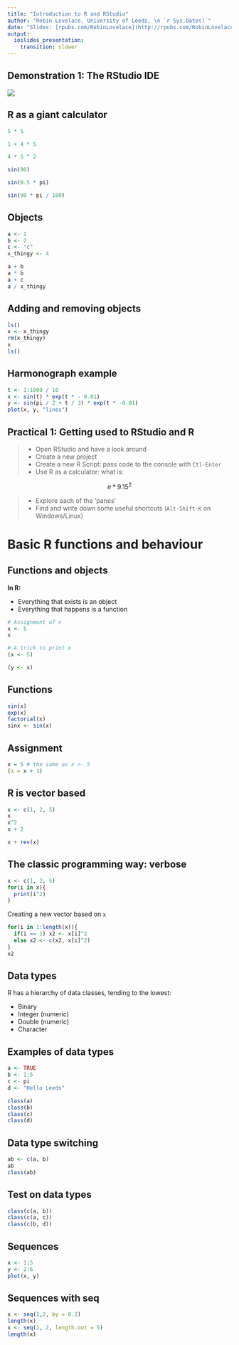 ```yaml
---
title: "Introduction to R and RStudio"
author: "Robin Lovelace, University of Leeds, \n `r Sys.Date()`"
date: "Slides: [rpubs.com/RobinLovelace](http://rpubs.com/RobinLovelace)"
output:
  ioslides_presentation:
    transition: slower
---
```

## Demonstration 1: The RStudio IDE

![](https://support.rstudio.com/hc/en-us/article_attachments/202195467/Screen_Shot_2015-06-25_at_4.57.29_PM.png)

## R as a giant calculator

```r
5 * 5
```

```r
1 + 4 * 5
```

```r
4 * 5 ^ 2
```

```r
sin(90)
```

```r
sin(0.5 * pi)
```

```r
sin(90 * pi / 180)
```

## Objects

```r
a <- 1
b <- 2
c <- "c"
x_thingy <- 4
```

```r
a + b
a * b
a + c
a / x_thingy
```

## Adding and removing objects

```r
ls()
x <- x_thingy
rm(x_thingy)
x
ls()
```


## Harmonograph example

```r
t <- 1:1000 / 10
x <- sin(t) * exp(t * - 0.01)
y <- sin(pi / 2 + t / 3) * exp(t * -0.01)
plot(x, y, "lines")
```

## Practical 1: Getting used to RStudio and R

> - Open RStudio and have a look around
> - Create a new project
> - Create a new R Script: pass code to the console with `Ctl-Enter`
> - Use R as a calculator: what is:

$$
\pi * 9.15^2
$$

> - Explore each of the 'panes'
> - Find and write down some useful shortcuts (`Alt-Shift-K` on Windows/Linux)

# Basic R functions and behaviour

## Functions and objects

**In R:**

- Everything that exists is an object
- Everything that happens is a function

```r
# Assignment of x
x <- 5
x
```

```r
# A trick to print x
(x <- 5)
```

```r
(y <- x)
```

## Functions

```r
sin(x)
exp(x)
factorial(x)
sinx <- sin(x)
```

## Assignment

```r
x = 5 # the same as x <- 5
(x = x + 1)
```



## R is vector based

```r
x <- c(1, 2, 5)
x
x^2
x + 2
```

```r
x + rev(x)
```

## The classic programming way: verbose

```r
x <- c(1, 2, 5)
for(i in x){
  print(i^2)
}
```

Creating a new vector based on `x`

```r
for(i in 1:length(x)){
  if(i == 1) x2 <- x[i]^2
  else x2 <- c(x2, x[i]^2)
}
x2
```

## Data types

R has a hierarchy of data classes, tending to the lowest:

- Binary
- Integer (numeric)
- Double (numeric)
- Character

## Examples of data types

```r
a <- TRUE
b <- 1:5
c <- pi
d <- "Hello Leeds"
```

```r
class(a)
class(b)
class(c)
class(d)
```

## Data type switching

```r
ab <- c(a, b)
ab
class(ab)
```


## Test on data types

```r
class(c(a, b))
class(c(a, c))
class(c(b, d))
```

## Sequences

```r
x <- 1:5
y <- 2:6
plot(x, y)
```

## Sequences with seq

```r
x <- seq(1,2, by = 0.2)
length(x)
x <- seq(1, 2, length.out = 5)
length(x)
```

